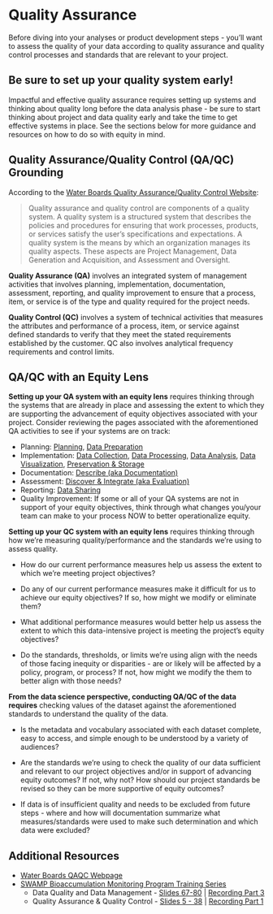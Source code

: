 # Quality Assurance

Before diving into your analyses or product development steps - you'll want to assess the quality of your data according to quality assurance and quality control processes and standards that are relevant to your project.

::: callout-important
# Be sure to set up your quality system early!

Impactful and effective quality assurance requires setting up systems and thinking about quality long before the data analysis phase - be sure to start thinking about project and data quality early and take the time to get effective systems in place. See the sections below for more guidance and resources on how to do so with equity in mind.
:::

## Quality Assurance/Quality Control (QA/QC) Grounding

According to the [Water Boards Quality Assurance/Quality Control Website](https://www.waterboards.ca.gov/water_issues/programs/quality_assurance/):

> Quality assurance and quality control are components of a quality system. A quality system is a structured system that describes the policies and procedures for ensuring that work processes, products, or services satisfy the user's specifications and expectations. A quality system is the means by which an organization manages its quality aspects. These aspects are Project Management, Data Generation and Acquisition, and Assessment and Oversight.

**Quality Assurance (QA)** involves an integrated system of management activities that involves planning, implementation, documentation, assessment, reporting, and quality improvement to ensure that a process, item, or service is of the type and quality required for the project needs.

**Quality Control (QC)** involves a system of technical activities that measures the attributes and performance of a process, item, or service against defined standards to verify that they meet the stated requirements established by the customer. QC also involves analytical frequency requirements and control limits.

## QA/QC with an Equity Lens

**Setting up your QA system with an equity lens** requires thinking through the systems that are already in place and assessing the extent to which they are supporting the advancement of equity objectives associated with your project. Consider reviewing the pages associated with the aforementioned QA activities to see if your systems are on track:

-   Planning: [Planning](https://cawaterboarddatacenter.github.io/equity-data-handbook/plan-prep/plan.html), [Data Preparation](https://cawaterboarddatacenter.github.io/equity-data-handbook/plan-prep/prep.html)
-   Implementation: [Data Collection](https://cawaterboarddatacenter.github.io/equity-data-handbook/collect-process/collection.html), [Data Processing](https://cawaterboarddatacenter.github.io/equity-data-handbook/collect-process/process.html), [Data Analysis](https://cawaterboarddatacenter.github.io/equity-data-handbook/assure-analyze/analysis.html), [Data Visualization](https://cawaterboarddatacenter.github.io/equity-data-handbook/assure-analyze/vis.html), [Preservation & Storage](https://cawaterboarddatacenter.github.io/equity-data-handbook/store.html)
-   Documentation: [Describe (aka Documentation)](https://cawaterboarddatacenter.github.io/equity-data-handbook/documentation.html)
-   Assessment: [Discover & Integrate (aka Evaluation)](https://cawaterboarddatacenter.github.io/equity-data-handbook/eval.html)
-   Reporting: [Data Sharing](https://cawaterboarddatacenter.github.io/equity-data-handbook/share.html)
-   Quality Improvement: If some or all of your QA systems are not in support of your equity objectives, think through what changes you/your team can make to your process NOW to better operationalize equity.

**Setting up your QC system with an equity lens** requires thinking through how we're measuring quality/performance and the standards we're using to assess quality.

-   How do our current performance measures help us assess the extent to which we're meeting project objectives?

-   Do any of our current performance measures make it difficult for us to achieve our equity objectives? If so, how might we modify or eliminate them?

-   What additional performance measures would better help us assess the extent to which this data-intensive project is meeting the project's equity objectives?

-   Do the standards, thresholds, or limits we're using align with the needs of those facing inequity or disparities - are or likely will be affected by a policy, program, or process? If not, how might we modify the them to better align with those needs?

**From the data science perspective, conducting QA/QC of the data requires** checking values of the dataset against the aforementioned standards to understand the quality of the data.

-   Is the metadata and vocabulary associated with each dataset complete, easy to access, and simple enough to be understood by a variety of audiences?

-   Are the standards we're using to check the quality of our data sufficient and relevant to our project objectives and/or in support of advancing equity outcomes? If not, why not? How should our project standards be revised so they can be more supportive of equity outcomes?

-   If data is of insufficient quality and needs to be excluded from future steps - where and how will documentation summarize what measures/standards were used to make such determination and which data were excluded?

## Additional Resources

-   [Water Boards QAQC Webpage](https://www.waterboards.ca.gov/water_issues/programs/quality_assurance/)
-   [SWAMP Bioaccumulation Monitoring Program Training Series](https://www.waterboards.ca.gov/water_issues/programs/swamp/bioaccumulation_monitoring/training.html)
    -   Data Quality and Data Management - [Slides 67-80](https://drive.google.com/file/d/1ler3HO5B6M4_ywfuR00A621J6yLH2tGi/view) \| [Recording Part 3](https://www.youtube.com/watch?v=ZG_KPsQM55c&t=6920s)
    -   Quality Assurance & Quality Control - [Slides 5 - 38](https://drive.google.com/file/d/18HdaNwB0in1Z4L42B6Pvc-XWNq98RnLf/view?usp=sharing) \| [Recording Part 1](https://www.youtube.com/watch?v=W3nOeLxlDQc&t=220s)
